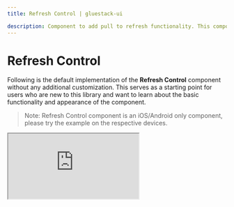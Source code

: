 ```yaml
---
title: Refresh Control | gluestack-ui

description: Component to add pull to refresh functionality. This component is used inside a ScrollView or ListView. When the ScrollView is at scrollY 0, swiping down triggers an onRefresh event. It is embedded react-native `Refresh Control` with all utility props of `gluestack-ui/themed`.
---
```



<Meta title="ui/React Native Components/Refresh Control" />

# Refresh Control

Following is the default implementation of the **Refresh Control** component without any additional customization. This serves as a starting point for users who are new to this library and want to learn about the basic functionality and appearance of the component.

> Note: Refresh Control component is an iOS/Android only component, please try the example on the respective devices.

<iframe
  src="https://snack.expo.dev/embedded/@gluestack/refreshcontrol-example-gluestack-ui?iframeId=wyhh69uyix&preview=true&platform=ios&theme=dark"
  style={{ width: '100%', height: '60vh', border: '0px' }}
/>

<br />

> Note: You can refer [here](https://github.com/gluestack/gluestack-ui/tree/main/packages/themed/src/components/RefreshControl/styled-components) to learn about default styling of Refresh Control component

### Import

To use this component in your project, include the following import statement in your file.

```bash
import { RefreshControl } from '@gluestack-ui/themed';
```

### Anatomy

The structure provided below can help you identify and understand a Refresh Control component's various parts.

```jsx
export default () => <RefreshControl />;
```

### API Reference

The following section contains a comprehensive list of the component's references, including descriptions, properties, types, and default behavior. This information is readily available for you to access, helping you effectively utilize the component library in your projects.

### Refresh Control

It inherits all the properties of React Native's [Refresh Control](https://reactnative.dev/docs/refreshcontrol) component.
